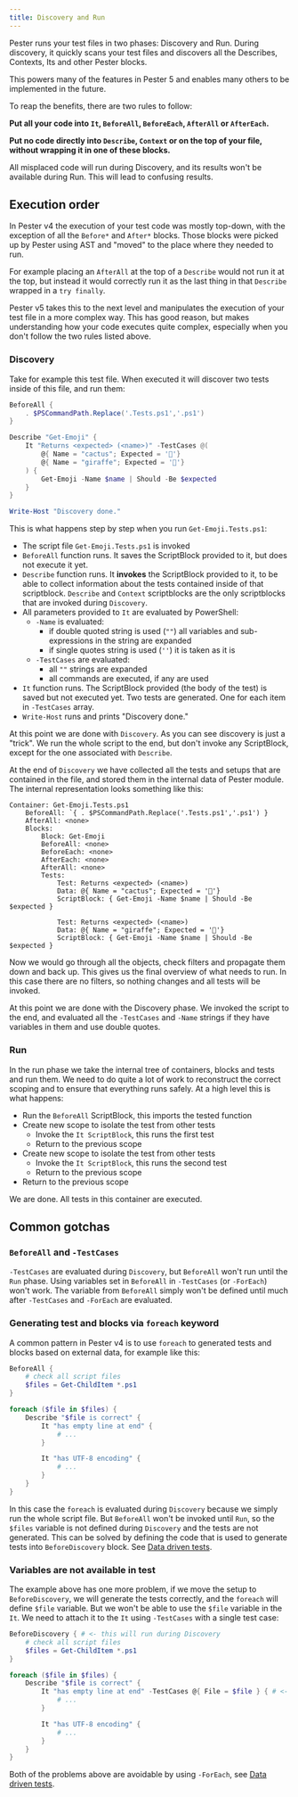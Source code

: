 ```yaml
---
title: Discovery and Run
---
```


Pester runs your test files in two phases: Discovery and Run. During discovery, it quickly scans your test files and discovers all the Describes, Contexts, Its and other Pester blocks.

This powers many of the features in Pester 5 and enables many others to be implemented in the future.

To reap the benefits, there are two rules to follow:

**Put all your code into `It`, `BeforeAll`, `BeforeEach`, `AfterAll` or `AfterEach`.**

**Put no code directly into `Describe`, `Context` or on the top of your file, without wrapping it in one of these blocks.**

All misplaced code will run during Discovery, and its results won't be available during Run. This will lead to confusing results.


## Execution order

In Pester v4 the execution of your test code was mostly top-down, with the exception of all the `Before*` and `After*` blocks. Those blocks were picked up by Pester using AST and "moved" to the place where they needed to run.

For example placing an `AfterAll` at the top of a `Describe` would not run it at the top, but instead it would correctly run it as the last thing in that `Describe` wrapped in a `try finally`.

Pester v5 takes this to the next level and manipulates the execution of your test file in a more complex way. This has good reason, but makes understanding how your code executes quite complex, especially when you don't follow the two rules listed above.


### Discovery

Take for example this test file. When executed it will discover two tests inside of this file, and run them:

```powershell
BeforeAll {
    . $PSCommandPath.Replace('.Tests.ps1','.ps1')
}

Describe "Get-Emoji" {
    It "Returns <expected> (<name>)" -TestCases @(
        @{ Name = "cactus"; Expected = '🌵'}
        @{ Name = "giraffe"; Expected = '🦒'}
    ) {
        Get-Emoji -Name $name | Should -Be $expected
    }
}

Write-Host "Discovery done."
```

This is what happens step by step when you run `Get-Emoji.Tests.ps1`:

- The script file `Get-Emoji.Tests.ps1` is invoked
- `BeforeAll` function runs. It saves the ScriptBlock provided to it, but does not execute it yet.
- `Describe` function runs. It **invokes** the ScriptBlock provided to it, to be able to collect information about the tests contained inside of that scriptblock. `Describe` and `Context` scriptblocks are the only scriptblocks that are invoked during `Discovery`.
- All parameters provided to `It` are evaluated by PowerShell:
    - `-Name` is evaluated:
        - if double quoted string is used (`""`) all variables and sub-expressions in the string are expanded
        - if single quotes string is used (`''`) it is taken as it is
    - `-TestCases` are evaluated:
       - all `""` strings are expanded
       - all commands are executed, if any are used
- `It` function runs. The ScriptBlock provided (the body of the test) is saved but not executed yet. Two tests are generated.  One for each item in `-TestCases` array.
- `Write-Host` runs and prints "Discovery done."

At this point we are done with `Discovery`. As you can see discovery is just a "trick". We run the whole script to the end, but don't invoke any ScriptBlock, except for the one associated with `Describe`.

At the end of `Discovery` we have collected all the tests and setups that are contained in the file, and stored them in the internal data of Pester module. The internal representation looks something like this:

```
Container: Get-Emoji.Tests.ps1
    BeforeAll: `{ . $PSCommandPath.Replace('.Tests.ps1','.ps1') }
    AfterAll: <none>
    Blocks:
        Block: Get-Emoji
        BeforeAll: <none>
        BeforeEach: <none>
        AfterEach: <none>
        AfterAll: <none>
        Tests:
            Test: Returns <expected> (<name>)
            Data: @{ Name = "cactus"; Expected = '🌵'}
            ScriptBlock: { Get-Emoji -Name $name | Should -Be $expected }

            Test: Returns <expected> (<name>)
            Data: @{ Name = "giraffe"; Expected = '🦒'}
            ScriptBlock: { Get-Emoji -Name $name | Should -Be $expected }
```

Now we would go through all the objects, check filters and propagate them down and back up. This gives us the final overview of what needs to run. In this case there are no filters, so nothing changes and all tests will be invoked.

At this point we are done with the Discovery phase. We invoked the script to the end, and evaluated all the `-TestCases` and `-Name` strings if they have variables in them and use double quotes.

### Run

In the run phase we take the internal tree of containers, blocks and tests and run them. We need to do quite a lot of work to reconstruct the correct scoping and to ensure that everything runs safely. At a high level this is what happens:

- Run the `BeforeAll` ScriptBlock, this imports the tested function
- Create new scope to isolate the test from other tests
    - Invoke the `It ScriptBlock`, this runs the first test
    - Return to the previous scope
- Create new scope to isolate the test from other tests
    - Invoke the `It ScriptBlock`, this runs the second test
    - Return to the previous scope
- Return to the previous scope

We are done. All tests in this container are executed.


## Common gotchas

### `BeforeAll` and `-TestCases`

`-TestCases` are evaluated during `Discovery`, but `BeforeAll` won't run until the `Run` phase. Using variables set in `BeforeAll` in `-TestCases` (or `-ForEach`) won't work. The variable from `BeforeAll` simply won't be defined until much after `-TestCases` and `-ForEach` are evaluated.

### Generating test and blocks via `foreach` keyword

A common pattern in Pester v4 is to use `foreach` to generated tests and blocks based on external data, for example like this:

```powershell
BeforeAll {
    # check all script files
    $files = Get-ChildItem *.ps1
}

foreach ($file in $files) {
    Describe "$file is correct" {
        It "has empty line at end" {
            # ...
        }

        It "has UTF-8 encoding" {
            # ...
        }
    }
}
```

In this case the `foreach` is evaluated during `Discovery` because we simply run the whole script file. But `BeforeAll` won't be invoked until `Run`, so the `$files` variable is not defined during `Discovery` and the tests are not generated. This can be solved by defining the code that is used to generate tests into `BeforeDiscovery` block. See [Data driven tests](data-driven-tests#beforediscovery).


### Variables are not available in test

The example above has one more problem, if we move the setup to `BeforeDiscovery`, we will generate the tests correctly, and the `foreach` will define `$file` variable. But we won't be able to use the `$file` variable in the `It`. We need to attach it to the `It` using `-TestCases` with a single test case:

```powershell
BeforeDiscovery { # <- this will run during Discovery
    # check all script files
    $files = Get-ChildItem *.ps1
}

foreach ($file in $files) {
    Describe "$file is correct" {
        It "has empty line at end" -TestCases @{ File = $file } { # <- we pass $file data to the test
            # ...
        }

        It "has UTF-8 encoding" {
            # ...
        }
    }
}
```

Both of the problems above are avoidable by using `-ForEach`, see [Data driven tests](data-driven-tests).

